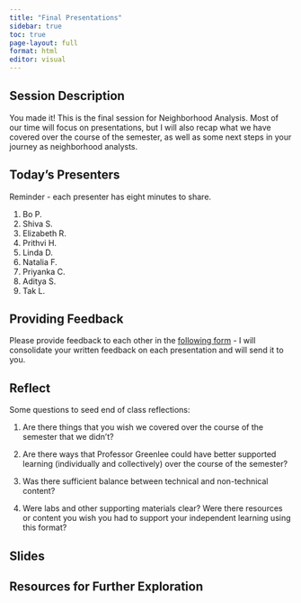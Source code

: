 ```yaml
---
title: "Final Presentations"
sidebar: true
toc: true
page-layout: full
format: html
editor: visual
---
```


## Session Description

You made it! This is the final session for Neighborhood Analysis. Most of our time will focus on presentations, but I will also recap what we have covered over the course of the semester, as well as some next steps in your journey as neighborhood analysts.

## Today's Presenters

Reminder - each presenter has eight minutes to share.

1.  Bo P.
2.  Shiva S.
3.  Elizabeth R.
4.  Prithvi H.
5.  Linda D.
6.  Natalia F.
7.  Priyanka C.
8.  Aditya S.
9.  Tak L.

## Providing Feedback

Please provide feedback to each other in the [following form](https://forms.gle/KUcP3Ek23b4uymQh6) - I will consolidate your written feedback on each presentation and will send it to you.

## Reflect

Some questions to seed end of class reflections:

1.  Are there things that you wish we covered over the course of the semester that we didn't?

2.  Are there ways that Professor Greenlee could have better supported learning (individually and collectively) over the course of the semester?

3.  Was there sufficient balance between technical and non-technical content?

4.  Were labs and other supporting materials clear? Were there resources or content you wish you had to support your independent learning using this format?

## Slides

## Resources for Further Exploration
